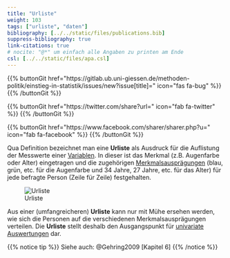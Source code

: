 ```yaml
---
title: "Urliste"
weight: 103
tags: ["urliste", "daten"]
bibliography: [../../static/files/publications.bib]
suppress-bibliography: true
link-citations: true
# nocite: "@*" um einfach alle Angaben zu printen am Ende
csl: [../../static/files/apa.csl]
---
```


{{% buttonGit href=\"https\:\/\/gitlab.ub.uni-giessen.de\/methoden-politik\/einstieg-in-statistik\/issues\/new?issue[title]=\" icon=\"fas fa-bug\" %}} {{% /buttonGit %}} 

{{% buttonGit href=\"https\:\/\/twitter.com\/share?url=\" icon=\"fab fa-twitter\" %}} {{% /buttonGit %}}

{{% buttonGit href=\"https\:\/\/www.facebook.com\/sharer\/sharer.php?u=\" icon=\"fab fa-facebook\" %}} {{% /buttonGit %}}

Qua Definition bezeichnet man eine **Urliste** als Ausdruck für die Auflistung der Messwerte einer [Variablen](../../glossar/variable/index.html). In dieser ist das Merkmal (z.B. Augenfarbe oder Alter) eingetragen und die zugehörigen [Merkmalsausprägungen](../../glossar/merkmalsauspraegung/index.html) (blau, grün, etc. für die Augenfarbe und $34$ Jahre, $27$ Jahre, etc. für das Alter) für jede befragte Person (Zeile für Zeile) festgehalten.

![Urliste](../images/urliste.png)

Aus einer (umfangreicheren) **Urliste** kann nur mit Mühe ersehen werden, wie sich die Personen auf die verschiedenen Merkmalsausprägungen verteilen. Die **Urliste** stellt deshalb den Ausgangspunkt für [univariate Auswertungen](../../glossar/univariatestatistik/index.html) dar.

{{% notice tip %}}
Siehe auch: @Gehring2009 [Kapitel 6]
{{% /notice %}}